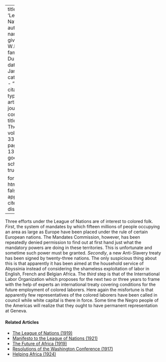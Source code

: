 
---
title: 'League of Nations'
author:
  - name:
      given: W.E.B.
      family: Du Bois
date: Jan. 1927
categories: 
  - ""
citation: 
  type: article-journal
  container-title: The Crisis
  volume: 33
  issue: 3
  page: 130-131
google-scholar: true

format:
  html:
    toc: false
    appendix-cite-as: display
---


Three efforts under the League of Nations are of interest to colored folk. *First*, the system of mandates by which fifteen millions of people occupying an area as large as Europe have been placed under the rule of certain European nations. The Mandates Commission, however, has been repeatedly denied permission to find out at first hand just what the mandatory powers are doing in these territories. This is unfortunate and sometime such power must be granted. *Secondly*, a new Anti-Slavery treaty has been signed by twenty-three nations. The only suspicious thing about this is that apparently it has been aimed at the household service of Abyssinia instead of considering the shameless exploitation of labor in English, French and Belgian Africa. The *third* step is that of the International Labor Organization which proposes for the next two or three years to frame with the help of experts an international treaty covering conditions for the future employment of colored laborers. Here again the misfortune is that apparently few representatives of the colored laborers have been called in council while white capital is there in force. Some time the Negro people of the Americas will realize that they ought to have permanent representation at Geneva. 

<!-- Similar articles start here -->
<div  class="clear-wrap"></div>

#### Related Articles

* [The League of Nations (1919)](/Volumes/19/01/league.html)
* [Manifesto to the League of Nations (1921)](/Volumes/23/01/manifesto.html)
* [The Future of Africa (1919)](/Volumes/17/03/future-of-africa.html)
* [Resolutions of the Washington Conference (1917)](/Volumes/14/02/resolutions.html)
* [Helping Africa (1924)](/Volumes/28/03/helping_africa.html)

<!-- Similar articles end here -->
